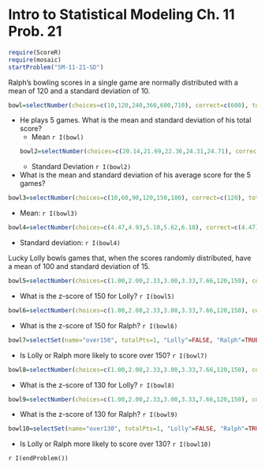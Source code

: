 Intro to Statistical Modeling Ch. 11 Prob. 21
========================================================
```r
require(ScoreR)
require(mosaic)
startProblem("SM-11-21-SD")
```
Ralph's bowling scores in a single game are normally distributed with a mean of 120 and a standard deviation of 10.

```r
bowl=selectNumber(choices=c(10,120,240,360,600,710), correct=c(600), totalPts=1, name="TotalScoreMean")
```
* He plays 5 games.  What is the mean and standard deviation of his
   total score? 
  * Mean `r I(bowl)`
```r
bowl2=selectNumber(choices=c(20.14,21.69,22.36,24.31,24.71), correct=c(22.36), totalPts=1, name="TotalScoreStdDev")
```
  * Standard Deviation `r I(bowl2)`


* What is the mean and standard deviation of his average score for the 5 games?
```r
bowl3=selectNumber(choices=c(10,60,90,120,150,180), correct=c(120), totalPts=1, name="AverageScoreMean")
```
  * Mean: `r I(bowl3)`
```r
bowl4=selectNumber(choices=c(4.47,4.93,5.10,5.62,6.18), correct=c(4.47), totalPts=1, name="AverageScoreStdDev")
```
  * Standard deviation: `r I(bowl4)`



Lucky Lolly bowls games that, when the scores randomly distributed, have a mean of 100 and standard deviation of 15.

```r
bowl5=selectNumber(choices=c(1.00,2.00,2.33,3.00,3.33,7.66,120,150), correct=c(3.33), totalPts=1, name="z-scoreLolly")
```
* What is the z-score of 150 for Lolly? `r I(bowl5)`

```r
bowl6=selectNumber(choices=c(1.00,2.00,2.33,3.00,3.33,7.66,120,150), correct=c(3.00), totalPts=1, name="z-scoreRalph")
```

* What is the z-score of 150 for Ralph? `r I(bowl6)`

```r
bowl7=selectSet(name="over150", totalPts=1, "Lolly"=FALSE, "Ralph"=TRUE, "Equally likely"=FALSE, "Can't tell from the information given."=FALSE)
```
* Is Lolly or Ralph more likely to score over 150? `r I(bowl7)`

```r
bowl8=selectNumber(choices=c(1.00,2.00,2.33,3.00,3.33,7.66,120,150), correct=c(2.00), totalPts=1, name="z-scoreLolly2")
```
* What is the z-score of 130 for Lolly? `r I(bowl8)` 

```r
bowl9=selectNumber(choices=c(1.00,2.00,2.33,3.00,3.33,7.66,120,150), correct=c(1.00), totalPts=1, name="z-scoreRalph2")
```
* What is the z-score of 130 for Ralph? `r I(bowl9)`

```r
bowl10=selectSet(name="over130", totalPts=1, "Lolly"=FALSE, "Ralph"=TRUE, "Equally likely"=FALSE, "Can't tell from the information given."=FALSE)
```
* Is Lolly or Ralph more likely to score over 130? `r I(bowl10)`

`r I(endProblem())`